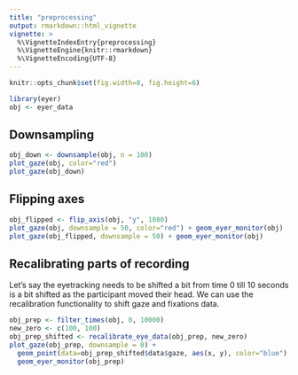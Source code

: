 ```yaml
---
title: "preprocessing"
output: rmarkdown::html_vignette
vignette: >
  %\VignetteIndexEntry{preprocessing}
  %\VignetteEngine{knitr::rmarkdown}
  %\VignetteEncoding{UTF-8}
---
```


```r
knitr::opts_chunk$set(fig.width=8, fig.height=6)
```

```r
library(eyer)
obj <- eyer_data
```

## Downsampling

```r
obj_down <- downsample(obj, n = 100)
plot_gaze(obj, color="red")
plot_gaze(obj_down)
```

## Flipping axes

```r
obj_flipped <- flip_axis(obj, "y", 1080)
plot_gaze(obj, downsample = 50, color="red") + geom_eyer_monitor(obj)
plot_gaze(obj_flipped, downsample = 50) + geom_eyer_monitor(obj)
```

## Recalibrating parts of recording

Let's say the eyetracking needs to be shifted a bit from time 0 till 10 seconds is a bit shifted as the participant moved their head. We can use the recalibration functionality to shift gaze and fixations data.

```r
obj_prep <- filter_times(obj, 0, 10000)
new_zero <- c(100, 100)
obj_prep_shifted <- recalibrate_eye_data(obj_prep, new_zero)
plot_gaze(obj_prep, downsample = 0) + 
  geom_point(data=obj_prep_shifted$data$gaze, aes(x, y), color="blue") +
  geom_eyer_monitor(obj_prep)
```
